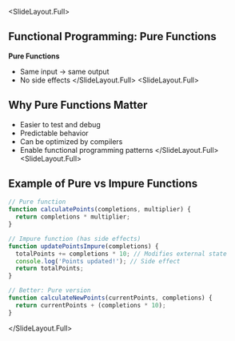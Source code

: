 
<SlideLayout.Full>
## Functional Programming: Pure Functions

**Pure Functions**
- Same input → same output
- No side effects
</SlideLayout.Full>
<SlideLayout.Full>
## Why Pure Functions Matter
- Easier to test and debug
- Predictable behavior
- Can be optimized by compilers
- Enable functional programming patterns
</SlideLayout.Full>
<SlideLayout.Full>
## Example of Pure vs Impure Functions
```javascript
// Pure function
function calculatePoints(completions, multiplier) {
  return completions * multiplier;
}

// Impure function (has side effects)
function updatePointsImpure(completions) {
  totalPoints += completions * 10; // Modifies external state
  console.log('Points updated!'); // Side effect
  return totalPoints;
}

// Better: Pure version
function calculateNewPoints(currentPoints, completions) {
  return currentPoints + (completions * 10);
}
```
</SlideLayout.Full>